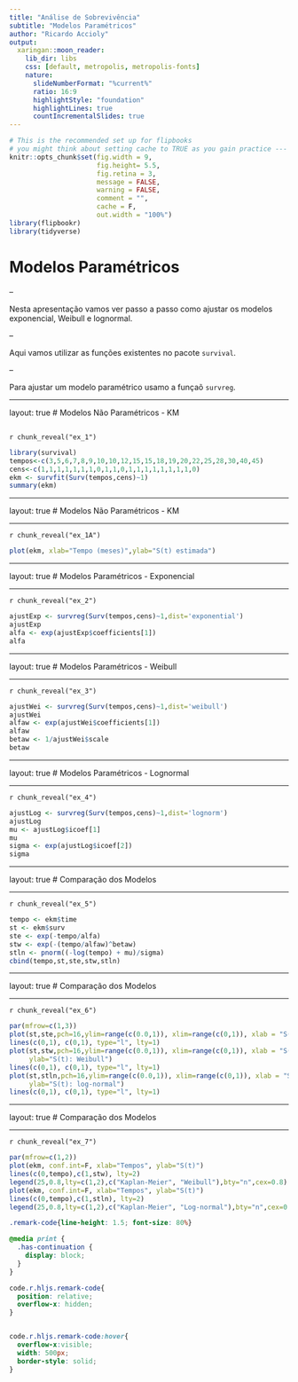 ```yaml
---
title: "Análise de Sobrevivência"
subtitle: "Modelos Paramétricos"
author: "Ricardo Accioly"
output:
  xaringan::moon_reader:
    lib_dir: libs
    css: [default, metropolis, metropolis-fonts]
    nature:
      slideNumberFormat: "%current%"
      ratio: 16:9
      highlightStyle: "foundation"
      highlightLines: true
      countIncrementalSlides: true
---
```



```r
# This is the recommended set up for flipbooks
# you might think about setting cache to TRUE as you gain practice --- building flipbooks from scratch can be time consuming
knitr::opts_chunk$set(fig.width = 9, 
                      fig.height= 5.5,  
                      fig.retina = 3, 
                      message = FALSE, 
                      warning = FALSE, 
                      comment = "", 
                      cache = F, 
                      out.width = "100%")
library(flipbookr)
library(tidyverse)
```


# Modelos Paramétricos

--

Nesta apresentação vamos ver passo a passo como ajustar os modelos exponencial, Weibull e lognormal.

--

Aqui vamos utilizar as funções existentes no pacote `survival`. 

--

Para ajustar um modelo paramétrico usamo a funçaõ `survreg`.

---

layout: true
# Modelos Não Paramétricos - KM


<!-- get a flipbook version of the my_cars code chunk - pauses are where parentheses are balanced -->
---

`r chunk_reveal("ex_1")`

```r
library(survival)
tempos<-c(3,5,6,7,8,9,10,10,12,15,15,18,19,20,22,25,28,30,40,45)
cens<-c(1,1,1,1,1,1,1,0,1,1,0,1,1,1,1,1,1,1,1,0)
ekm <- survfit(Surv(tempos,cens)~1)
summary(ekm)
```

---

layout: true
# Modelos Não Paramétricos - KM

---

`r chunk_reveal("ex_1A")`

```r
plot(ekm, xlab="Tempo (meses)",ylab="S(t) estimada")
```

---

layout: true
# Modelos Paramétricos - Exponencial

---

`r chunk_reveal("ex_2")`

```r
ajustExp <- survreg(Surv(tempos,cens)~1,dist='exponential')
ajustExp
alfa <- exp(ajustExp$coefficients[1])
alfa
```

---

layout: true
# Modelos Paramétricos - Weibull

---

`r chunk_reveal("ex_3")`

```r
ajustWei <- survreg(Surv(tempos,cens)~1,dist='weibull')
ajustWei
alfaw <- exp(ajustWei$coefficients[1])
alfaw
betaw <- 1/ajustWei$scale
betaw
```


---

layout: true
# Modelos Paramétricos - Lognormal

---

`r chunk_reveal("ex_4")`

```r
ajustLog <- survreg(Surv(tempos,cens)~1,dist='lognorm')
ajustLog
mu <- ajustLog$icoef[1]
mu
sigma <- exp(ajustLog$icoef[2])
sigma
```

---

layout: true
# Comparação dos Modelos 

---

`r chunk_reveal("ex_5")`

```r
tempo <- ekm$time
st <- ekm$surv
ste <- exp(-tempo/alfa)
stw <- exp(-(tempo/alfaw)^betaw)
stln <- pnorm((-log(tempo) + mu)/sigma)
cbind(tempo,st,ste,stw,stln)
```

---

layout: true
#  Comparação dos Modelos  

---

`r chunk_reveal("ex_6")`

```r
par(mfrow=c(1,3))
plot(st,ste,pch=16,ylim=range(c(0.0,1)), xlim=range(c(0,1)), xlab = "S(t): Kaplan-Meier", ylab="S(t): exponencial")
lines(c(0,1), c(0,1), type="l", lty=1)
plot(st,stw,pch=16,ylim=range(c(0.0,1)), xlim=range(c(0,1)), xlab = "S(t): Kaplan-Meier",
     ylab="S(t): Weibull")
lines(c(0,1), c(0,1), type="l", lty=1)
plot(st,stln,pch=16,ylim=range(c(0.0,1)), xlim=range(c(0,1)), xlab = "S(t): Kaplan-Meier",
     ylab="S(t): log-normal")
lines(c(0,1), c(0,1), type="l", lty=1)
```

---

layout: true
#  Comparação dos Modelos  

---

`r chunk_reveal("ex_7")`

```r
par(mfrow=c(1,2))
plot(ekm, conf.int=F, xlab="Tempos", ylab="S(t)")
lines(c(0,tempo),c(1,stw), lty=2)
legend(25,0.8,lty=c(1,2),c("Kaplan-Meier", "Weibull"),bty="n",cex=0.8)
plot(ekm, conf.int=F, xlab="Tempos", ylab="S(t)")
lines(c(0,tempo),c(1,stln), lty=2)
legend(25,0.8,lty=c(1,2),c("Kaplan-Meier", "Log-normal"),bty="n",cex=0.8)
```




<!-- adjust font size in this css code chunk, currently 80 -->

```css
.remark-code{line-height: 1.5; font-size: 80%}

@media print {
  .has-continuation {
    display: block;
  }
}

code.r.hljs.remark-code{
  position: relative;
  overflow-x: hidden;
}


code.r.hljs.remark-code:hover{
  overflow-x:visible;
  width: 500px;
  border-style: solid;
}
```



